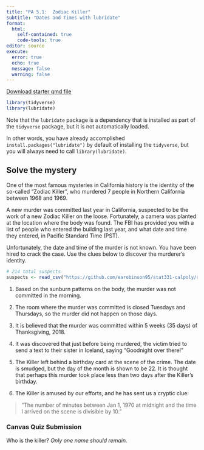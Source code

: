 ```yaml
---
title: "PA 5.1:  Zodiac Killer"
subtitle: "Dates and Times with lubridate"
format: 
  html:
    self-contained: true
    code-tools: true
editor: source
execute: 
  error: true
  echo: true
  message: false
  warning: false
---
```


[Download starter qmd file](PA5_1-zodiac-killer.qmd)

```r
library(tidyverse)
library(lubridate)
```

::: callout-note
Note that the `lubridate` package is a dependency that is installed as part of the `tidyverse` package, but it is not automatically loaded.

In other words, you have already accomplished `install.packages("lubridate")` by default of installing the `tidyverse`, but you will always need to call `library(lubridate)`.
:::

## Solve the mystery

One of the most famous mysteries in California history is the identity of the so-called "Zodiac Killer", who murdered 7 people in Northern California between 1968 and 1969.

A new murder was committed last year in California, suspected to be the work of a new Zodiac Killer on the loose. Fortunately, a camera was planted at the location where the body was found. The FBI has provided you with a list of people who entered the building last year, and what date and time they entered, in Pacific Standard Time (PST).

Unfortunately, the date and time of the murder is not known. You have been hired to crack the case. Use the clues below to discover the murderer's identity.

```r
# 214 total suspects
suspects <- read_csv("https://github.com/earobinson95/stat331-calpoly/raw/master/practice-activities/data/suspect_times.csv")
```

1.  Based on the sunburn patterns on the body, the murder was not committed in the morning.

2.  The room where the murder was committed is closed Tuesdays and Thursdays, so the murder did not happen on those days.

3.  It is believed that the murder was committed within 5 weeks (35 days) of Thanksgiving, 2018.

4.  It was discovered that just before being murdered, the victim tried to send a text to their sister in Iceland, saying "Goodnight over there!"

5.  The Killer left behind a birthday card at the scene of the crime. The date is smudged, but the day of the month is shown to be 22. It is thought that perhaps this murder took place less than two days after the Killer's birthday.

6.  The Killer is amused by our efforts, and he has sent us a cryptic clue:

> "The number of minutes between Jan 1, 1970 at midnight and the time I arrived on the scene is divisible by 10."

::: callout-note
### Canvas Quiz Submission

Who is the killer? *Only one name should remain.*

:::